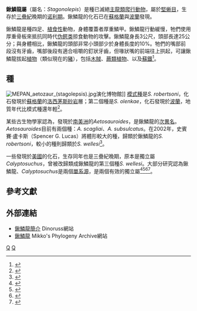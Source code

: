 {{Automatic taxobox
| taxon = Stagonolepis
| authority = [[路易斯·阿加西|Agassiz]], 1844
| status = fossil
| fossil_range = {{fossil_range|221|206}}
| image = Stagonolepis.jpg
| image_caption = 鍬鱗龍
| type_species = '''''Stagonolepis robertsoni'''''
| type_species_authority = Agassiz, 1844
|subdivision_ranks = [[種|種]]
|subdivision = 
*'''''S. robertsoni''''' <small>Agassiz, 1844</small>
*'''''S. olenkae''''' <small>Sulej, 2010</small>
}}

'''鍬鱗龍屬'''（屬名：''Stagonolepis''）是種已滅絕[[主龍類|主龍類]][[爬行動物|爬行動物]]，屬於[[堅蜥目|堅蜥目]]，生存於[[三疊紀|三疊紀]]晚期的[[诺利期|诺利期]]。鍬鱗龍的化石已在[[蘇格蘭|蘇格蘭]]與[[波蘭|波蘭]]發現。

鍬鱗龍是種四足、[[植食性|植食性]]動物，身體覆蓋者厚重鱗甲。鍬鱗龍行動緩慢，牠們使用厚重骨板來抵抗同時代[[伪鳄类|伪鳄类]]掠食動物的攻擊。鍬鱗龍身長3公尺，頭部長達25公分；與身體相比，鍬鱗龍的頭部非常小頭部少於身體長度的10%。牠們的嘴部前段沒有牙齒，嘴部後段有適合咀嚼的釘狀牙齒，但喙狀嘴的前端往上拱起，可讓鍬鱗龍拔起[[植物|植物]]（類似現在的[[豬|豬]]），包括[[木賊|木賊]]、[[蕨類植物|蕨類植物]]、以及[[蘇鐵|蘇鐵]]<ref name=EoDP>{{cite book |editor=Palmer, D.|year=1999 |title= The Marshall Illustrated Encyclopedia of Dinosaurs and Prehistoric Animals|publisher= Marshall Editions|location=London|page= 96|isbn= 1-84028-152-9}}</ref>。

==種==
[[Image:MEPAN_aetozaur_(stagolepsis).jpg|thumb]]演化博物館]]
[[模式種|模式種]]是''S. robertsoni''，化石發現於[[蘇格蘭|蘇格蘭]]的[[洛西茅斯砂岩|洛西茅斯砂岩]]層；第二個種是''S. olenkae''，化石發現於[[波蘭|波蘭]]，地質年代比模式種還年輕<ref name="Sulej2010">{{Cite journal |last=Sulej |first=Tomasz |year=2010 |title=The skull of an early Late Triassic aetosaur and the evolution of the stagonolepidid archosaurian reptiles |journal=Zoological Journal of the Linnean Society |volume=158 |issue=4 |pages=860–881 |doi=10.1111/j.1096-3642.2009.00566.x}}</ref>。

某些古生物學家認為，發現於[[南美洲|南美洲]]的''Aetosauroides''，是鍬鱗龍的[[次異名|次異名]]。''Aetosauroides''目前有兩個種：''A. scagliai''、''A. subsulcatus''。在2002年，史賓賽·盧卡斯（Spencer G. Lucas）將體形較大的種，歸類於鍬鱗龍的''S. robertsoni''，較小的種則歸類於''S. wellesi''<ref name=HL02>{{cite journal |last=Heckert |first=A.B. |coauthors=and Lucas, S.G. |year=2002 |title=South American occurrences of the Adamanian (Late Triassic: latest Carnian) index taxon ''Stagonolepis'' (Archosauria: Aetosauria) and their biochronological significance |journal=Journal of Paleontology |volume=76 |issue=5 |pages=852–863 |doi=10.1666/0022-3360(2002)076<0852:SAOOTA>2.0.CO;2}}</ref>。

一些發現於[[美國|美國]]的化石，生存同年也是三疊紀晚期，原本是獨立屬''Calyptosuchus''，曾被改歸類成鍬鱗龍的第三個種''S. wellesi''。大部分研究認為鍬鱗龍、''Calyptosuchus''是兩個[[單系源|單系源]]，是兩個有效的獨立屬<ref name=Heliocanthus>{{cite journal |last=Parker |first=William G. |year=2007 |title=Reassessment of the Aetosaur ''"Desmatosuchus" chamaensis'' with a reanalysis of the phylogeny of the Aetosauria (Archosauria:Pseudosuchia) |journal=Journal of Systematic Palaeontology |volume=5 |issue= |pages=41–68 |doi=10.1017/S1477201906001994 |url=http://www.miketaylor.org.uk/dino/nm/Parker2007-Heliocanthus.pdf |access-date=2012-03-22 |archive-date=2013-11-13 |archive-url=https://web.archive.org/web/20131113055809/http://www.miketaylor.org.uk/dino/nm/Parker2007-Heliocanthus.pdf |dead-url=no }}</ref><ref name=PSI08>{{cite journal |last=Parker |first=W. G. |coauthors=Stocker, M. R.; and Irmis, R. B. |year=2008 |title=A new desmatosuchine aetosaur (Archosauria; Suchia) from the Upper Triassic Tecovas Formation (Dockum Group) of Texas |journal=Journal of Vertebrate Paleontology |volume=28 |issue=2 |pages=692–701 |doi=10.1671/0272-4634(2008)28[692:ANDAAS]2.0.CO;2 |issn=0272-4634}}</ref><ref name=DE11>{{cite journal |last=Desojo |first=J.B. |coauthors=and Ezcurra, M.D. |year=2011 |title=A reappraisal of the taxonomic status of ''Aetosauroides'' (Archosauria, Aetosauria) specimens from the Late Triassic of South America and their proposed synonymy with ''Stagonolepis'' |journal=Journal of Vertebrate Paleontology |volume=31 |issue=3 |pages=596–609 |doi=10.1080/02724634.2011.572936}}</ref><ref name=Aetobarbakinoides>{{cite journal |author=Julia B. Desojo, Martin D. Ezcurra and Edio E. Kischlat |year=2012 |title=A new aetosaur genus (Archosauria: Pseudosuchia) from the early Late Triassic of southern Brazil |journal=Zootaxa |volume=3166 |pages=1-33 |issn=1175-533 |url=http://www.mapress.com/zootaxa/2012/f/z03166p033f.pdf |access-date=2012-03-22 |archive-date=2021-03-09 |archive-url=https://web.archive.org/web/20210309135653/https://www.mapress.com/zootaxa/2012/f/z03166p033f.pdf |dead-url=no }}</ref>。

==參考文獻==
{{reflist}}

==外部連結==
*[http://www.dinoruss.com/de_4/5c5e97a.htm 鍬鱗龍簡介] {{Wayback|url=http://www.dinoruss.com/de_4/5c5e97a.htm |date=20080627003937 }} Dinoruss網站
*[https://web.archive.org/web/20070611042809/http://www.fmnh.helsinki.fi//users/haaramo/Metazoa/Deuterostoma/Chordata/Archosauria/Pseudosuchia/history_Stagonolepis.html 鍬鱗龍] Mikko's Phylogeny Archive網站
{{偽鱷類|A.}}
{{taxonbar}}
[[Category:堅蜥目|Q]]
[[Category:1844年描述的分类群|Q]]